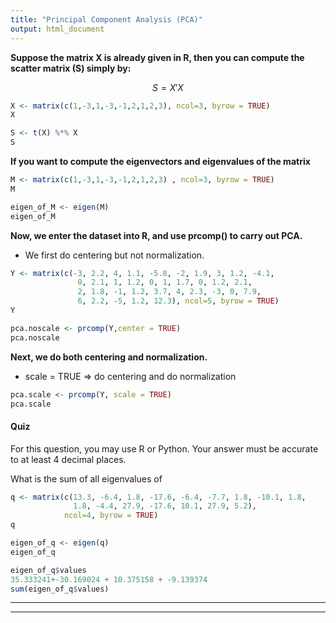 ---
title: "Principal Component Analysis (PCA)"
output: html_document
---

**Suppose the matrix X is already given in R, then you can compute the scatter matrix (S) simply by:**

$$S = X'X$$

```{r}
X <- matrix(c(1,-3,1,-3,-1,2,1,2,3), ncol=3, byrow = TRUE)
X
```

```{r}
S <- t(X) %*% X
S
```

**If you want to compute the eigenvectors and eigenvalues of the matrix**

```{r}
M <- matrix(c(1,-3,1,-3,-1,2,1,2,3) , ncol=3, byrow = TRUE)
M
```

```{r}
eigen_of_M <- eigen(M)
eigen_of_M
```

**Now, we enter the dataset into R, and use prcomp() to carry out PCA.**

- We first do centering but not normalization.

```{r}
Y <- matrix(c(-3, 2.2, 4, 1.1, -5.8, -2, 1.9, 3, 1.2, -4.1,
               0, 2.1, 1, 1.2, 0, 1, 1.7, 0, 1.2, 2.1,
               2, 1.8, -1, 1.2, 3.7, 4, 2.3, -3, 0, 7.9,
               6, 2.2, -5, 1.2, 12.3), ncol=5, byrow = TRUE)
Y
```

```{r}
pca.noscale <- prcomp(Y,center = TRUE)
pca.noscale
```

**Next, we do both centering and normalization.**

- scale = TRUE => do centering and do normalization

```{r}
pca.scale <- prcomp(Y, scale = TRUE)
pca.scale
```

#### Quiz

For this question, you may use R or Python. Your answer must be accurate to at least 4 decimal places.

What is the sum of all eigenvalues of 

```{r}
q <- matrix(c(13.3, -6.4, 1.8, -17.6, -6.4, -7.7, 1.8, -10.1, 1.8,
              1.8, -4.4, 27.9, -17.6, 10.1, 27.9, 5.2), 
            ncol=4, byrow = TRUE)
q
```


```{r}
eigen_of_q <- eigen(q)
eigen_of_q
```


```{r}
eigen_of_q$values
35.333241+-30.169024 + 10.375158 + -9.139374
sum(eigen_of_q$values)
```


----

----